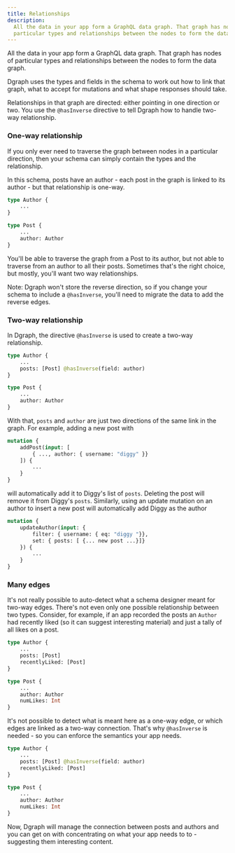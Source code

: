 ```yaml
---
title: Relationships
description:
  All the data in your app form a GraphQL data graph. That graph has nodes of
  particular types and relationships between the nodes to form the data graph.
---
```


All the data in your app form a GraphQL data graph. That graph has nodes of
particular types and relationships between the nodes to form the data graph.

Dgraph uses the types and fields in the schema to work out how to link that
graph, what to accept for mutations and what shape responses should take.

Relationships in that graph are directed: either pointing in one direction or
two. You use the `@hasInverse` directive to tell Dgraph how to handle two-way
relationship.

### One-way relationship

If you only ever need to traverse the graph between nodes in a particular
direction, then your schema can simply contain the types and the relationship.

In this schema, posts have an author - each post in the graph is linked to its
author - but that relationship is one-way.

```graphql
type Author {
    ...
}

type Post {
    ...
    author: Author
}
```

You'll be able to traverse the graph from a Post to its author, but not able to
traverse from an author to all their posts. Sometimes that's the right choice,
but mostly, you'll want two way relationships.

Note: Dgraph won't store the reverse direction, so if you change your schema to
include a `@hasInverse`, you'll need to migrate the data to add the reverse
edges.

### Two-way relationship

In Dgraph, the directive `@hasInverse` is used to create a two-way relationship.

```graphql
type Author {
    ...
    posts: [Post] @hasInverse(field: author)
}

type Post {
    ...
    author: Author
}
```

With that, `posts` and `author` are just two directions of the same link in the
graph. For example, adding a new post with

```graphql
mutation {
    addPost(input: [
        { ..., author: { username: "diggy" }}
    ]) {
        ...
    }
}
```

will automatically add it to Diggy's list of `posts`. Deleting the post will
remove it from Diggy's `posts`. Similarly, using an update mutation on an author
to insert a new post will automatically add Diggy as the author

```graphql
mutation {
    updateAuthor(input: {
        filter: { username: { eq: "diggy "}},
        set: { posts: [ {... new post ...}]}
    }) {
        ...
    }
}
```

### Many edges

It's not really possible to auto-detect what a schema designer meant for two-way
edges. There's not even only one possible relationship between two types.
Consider, for example, if an app recorded the posts an `Author` had recently
liked (so it can suggest interesting material) and just a tally of all likes on
a post.

```graphql
type Author {
    ...
    posts: [Post]
    recentlyLiked: [Post]
}

type Post {
    ...
    author: Author
    numLikes: Int
}
```

It's not possible to detect what is meant here as a one-way edge, or which edges
are linked as a two-way connection. That's why `@hasInverse` is needed - so you
can enforce the semantics your app needs.

```graphql
type Author {
    ...
    posts: [Post] @hasInverse(field: author)
    recentlyLiked: [Post]
}

type Post {
    ...
    author: Author
    numLikes: Int
}
```

Now, Dgraph will manage the connection between posts and authors and you can get
on with concentrating on what your app needs to to - suggesting them interesting
content.
